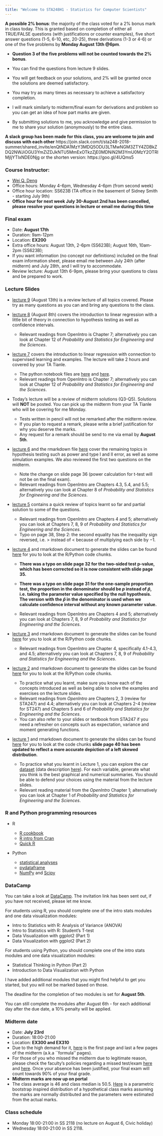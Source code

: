 ```yaml
---
title: "Welcome to STA248H1 - Statistics for Computer Scientists"
---
```


**A possible 2% bonus**: the majority of the class voted for a 2% bonus mark in class today. This is granted based on completion of either all TRUE/FALSE questions (with justifications or counter examples), five short answer questions (1-5, 6-10, etc, 20-25), three derivations (1-3 or 4-6) or one of the five problems by **Monday August 13th @6pm**. 

+ **Question 3 of the five problems will not be counted towards the 2% bonus**.

+ You can find the questions from lecture 9 slides.

+ You will get feedback on your solutions, and 2% will be granted once the solutions are deemed satisfactory.

+ You may try as many times as necessary to achieve a satisfactory completion.

+ I will mark similarly to midterm/final exam for derivations and problem so you can get an idea of how part marks are given.

+ By submitting solutions to me, you acknowledge and give permission to me to share your solution (anonymously) to the entire class.



**A slack group has been made for this class, you are welcome to join and discuss with each other** https://join.slack.com/t/sta248-2018-summer/shared_invite/enQtNDA1MzY3MDQ5ODU3LTMwNGM3ZTY4ZDBkZDQ2NWJiOGU3YmZiZDJkNTU5MmExOTkzZjE0MDNiN2M3YmU0MzY2OTRlMjljYTIxNDE0Njg or the shorten version: https://goo.gl/4UQms5


### Course Instructor: 
+ [Wei Q. Deng](wei.deng@mail.utoronto.ca)
+ Office hours: Monday 4-6pm, Wednesday 4-6pm (from second week)
+ Office hour location: SS623B (TA office in the basement of Sidney Smith - starting July 9th)
+ **Office hour for next week July 30-August 2nd has been cancelled, please resolve your questions in lecture or email me during this time**


### Final exam
+ Date: **August 17th**
+ Duration: 9am-12pm
+ Location: **EX200**
+ Extra office hours: August 13th, 2-6pm (SS623B); August 16th, 10am-2pm (SS623B);
+ If you want information (no concept nor definitions) included on the final exam information sheet, please email me between July 24th (after midterm) and July 28th, and I will try to accommodate.  
+ Review lecture: August 13th 6-9pm, please bring your questions to class and be prepared to work.



### Lecture Slides

+ [lecture 9](https://weiakanedeng.github.io/STA248_UT2018Summer/Lecture9_sol.pdf) (August 13th) is a review lecture of all topics covered. Please try as many questions as you can and bring any questions to the class.

+ [lecture 8](https://weiakanedeng.github.io/STA248_UT2018Summer/Lecture8.pdf) (August 8th) covers the introduction to linear regression with a little bit of theory in connection to hypothesis testing as well as confidence intervals. 

    - Relevant readings from OpenIntro is Chapter 7; alternatively you can look at Chapter 12 of *Probability and Statistics for Engineering and the Sciences*.


+ [lecture 7](https://weiakanedeng.github.io/STA248_UT2018Summer/Lecture7.pdf) covers the introduction to linear regression with connection to supervised learning and examples. The lecture will take 2 hours and covered by your TA Tianle.

    - The python notebook files are [here](https://weiakanedeng.github.io/STA248_UT2018Summer/linear_regression.ipynb) and [here](https://weiakanedeng.github.io/STA248_UT2018Summer/linear_regression2.ipynb).
    - Relevant readings from OpenIntro is Chapter 7; alternatively you can look at Chapter 12 of *Probability and Statistics for Engineering and the Sciences*.

+ Today's lecture will be a review of midterm solutions (Q3-Q5). Solutions will **NOT** be posted. You can pick up the midterm from your TA Tianle who will be covering for me Monday. 

    - Tests written in pencil will not be remarked after the midterm review. 
    - If you plan to request a remark, please write a brief justification for why you deserve the marks. 
    - Any request for a remark should be send to me via email by **August 5th**.

+ [lecture 6](https://weiakanedeng.github.io/STA248_UT2018Summer/Lecture6.pdf) and the rmarkdown file [here](https://weiakanedeng.github.io/STA248_UT2018Summer/Lecture6.Rmd) cover the remaining topics in hypothesis testing such as power and type I and II error, as well as some simulation examples. We also reviewed the first two questions on the midterm.

    - Note the change on slide page 36 (power calculation for t-test will not be on the final exam).
    - Relevant readings from OpenIntro are Chapters 4.3, 5.4, and 5.5; alternatively you can look at Chapter 8 of *Probability and Statistics for Engineering and the Sciences*.


+ [lecture 5](https://weiakanedeng.github.io/STA248_UT2018Summer/Lecture5_sol.pdf) contains a quick review of topics learnt so far and partial solution to some of the questions.

    - Relevant readings from OpenIntro are Chapters 4 and 5; alternatively you can look at Chapters 7, 8, 9 of *Probability and Statistics for Engineering and the Sciences*.
    - Typo on page 38, Step 2: the second equality has the inequality sign reversed, i.e. $>$ instead of $<$ because of multiplying each side by $-1$.
    
+ [lecture 4](https://weiakanedeng.github.io/STA248_UT2018Summer/Lecture4.pdf) and rmarkdown document to generate the slides can be found [here](https://weiakanedeng.github.io/STA248_UT2018Summer/Lecture4.Rmd) for you to look at the R/Python code chunks. 

    - **There was a typo on slide page 32 for the two-sided test p-value, which has been corrected so it is now consistent with slide page 35.** 
    - **There was a typo on slide page 31 for the one-sample proportion test, the proportion in the denominator should be $p$ instead of $\hat{p}$, i.e. taking the parameter value specified by the null hypothesis. The version with the $\hat{p}$ in the denominator is used when we calculate confidence interval without any known parameter value. **

    - Relevant readings from OpenIntro are Chapters 4 and 5; alternatively you can look at Chapters 7, 8, 9 of *Probability and Statistics for Engineering and the Sciences*.

    
+ [lecture 3](https://weiakanedeng.github.io/STA248_UT2018Summer/Lecture3.pdf) and rmarkdown document to generate the slides can be found [here](https://weiakanedeng.github.io/STA248_UT2018Summer/Lecture3.Rmd) for you to look at the R/Python code chunks. 

    - Relevant readings from OpenIntro are Chapter 4, specifically 4.1-4.3, and 4.5; alternatively you can look at Chapters 7, 8, 9 of *Probability and Statistics for Engineering and the Sciences*.


+ [lecture 2](https://weiakanedeng.github.io/STA248_UT2018Summer/Lecture2.pdf) and rmarkdown document to generate the slides can be found [here](https://weiakanedeng.github.io/STA248_UT2018Summer/Lecture2.Rmd) for you to look at the R/Python code chunks. 

    - To practice what you learnt, make sure you know each of the concepts introduced as well as being able to solve the examples and exercises on the lecture slides. 
    - Relevant readings from *OpenIntro* are Chapters 2, 3 (review for STA247) and 4.4; alternatively you can look at Chapters 2-4 (review for ST247) and Chapters 5 and 6 of *Probability and Statistics for Engineering and the Sciences*.
    - You can also refer to your slides or textbook from STA247 if you need a refresher on concepts such as expectation, variance and moment generating functions.
    
    
    
+ [lecture 1](https://weiakanedeng.github.io/STA248_UT2018Summer/lec1.pdf) and rmarkdown document to generate the slides can be found [here](https://weiakanedeng.github.io/STA248_UT2018Summer/lec1.Rmd) for you to look at the code chunks **slide page 40 has been updated to reflect a more accurate depiction of a left skewed distribution**. 

    - To practice what you learnt in Lecture 1, you can explore the car [dataset](https://weiakanedeng.github.io/STA248_UT2018Summer/Cars93.csv) (data description [here](https://stat.ethz.ch/R-manual/R-devel/library/MASS/html/Cars93.html)). For each variable, generate what you think is the best graphical and numerical summaries. You should be able to defend your choices using the material from the lecture slides.
    - Relevant reading material from the *OpenIntro* Chapter 1; alternatively you can look at Chapter 1 of *Probability and Statistics for Engineering and the Sciences*.


### R and Python programming resources

+ R

    - [R cookbook](http://www.cookbook-r.com)
    - [R intro from Cran](https://cran.r-project.org/doc/manuals/R-intro.pdf)
    - [Quick R](https://www.statmethods.net/index.html)

+ Python

    - [statistical analyses](http://scikit-learn.org/stable/auto_examples/index.html)
    - [pydataframe](https://code.google.com/archive/p/pydataframe/)
    - [NumPy](http://scipy.org/Cookbook) and [Scipy](http://www.scipy-lectures.org)


### DataCamp 

You can take a look at [DataCamp](https://www.datacamp.com). The invitation link has been sent out, if you have not received, please let me know. 

For students using R, you should complete one of the intro stats modules and one data visualization modules:

+ Intro to Statistics with R: Analysis of Variance (ANOVA)
+ Intro to Statistics with R: Student's T-test
+ Data Visualization with ggplot2 (Part 1)
+ Data Visualization with ggplot2 (Part 2)

For students using Python, you should complete one of the intro stats modules and one data visualization modules:

+ Statistical Thinking in Python (Part 2)
+ Introduction to Data Visualization with Python

I have added additional modules that you might find helpful to get you started, but you will not be marked based on those. 

The deadline for the completion of two modules is set for **August 5th**.

You can still complete the modules after August 6th - for each additional day after the due date, a 10% penalty will be applied.


### Midterm date
+ Date: **July 23rd** 
+ Duration: 18:00-21:00
+ Location: **EX300 and EX310**
+ Due to the high demand for it, [here](https://weiakanedeng.github.io/STA248_UT2018Summer/formula_page.pdf) is the first page and last a few pages of the midterm (a.k.a ``formula'' pages).
+ For those of you who missed the midterm due to legitimate reason, please check the faculty's policies regarding a missed test/exam [here](http://www.artsci.utoronto.ca/current/petitions/common) and [here](http://calendar.artsci.utoronto.ca/Rules_&_Regulations.html#Appeals%20and%20Petitions). Once your absence has been justified, your final exam will count towards 90% of your final grade.
+ **Midterm marks are now up on portal**
+ The class average is 46 and class median is 50.5. [Here](https://weiakanedeng.github.io/STA248_UT2018Summer/FakeMarks.png.pdf) is a parametric bootstrap inspired distribution of a hypothetical class marks assuming the marks are normally distributed and the parameters were estimated from the actual marks.


### Class schedule
+ Monday 18:00-21:00 in SS 2118 (no lecture on August 6, Civic holiday)
+ Wednesday 18:00-21:00 in SS 2118.

